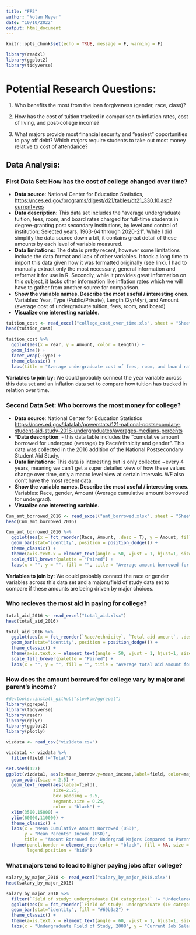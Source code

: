 ```yaml
---
title: "FP3"
author: "Nolan Meyer"
date: "10/10/2022"
output: html_document
---
```



```r
knitr::opts_chunk$set(echo = TRUE, message = F, warning = F)
```


```r
library(readxl)
library(ggplot2)
library(tidyverse)
```

# Potential Research Questions:

1. Who benefits the most from the loan forgiveness (gender, race, class)?

2. How has the cost of tuition tracked in comparison to inflation rates, cost of living, and post-college income?

3. What majors provide most financial security and “easiest” opportunities to pay off debt? Which majors require students to take out most money relative to cost of attendance?


## Data Analysis:


### First Data Set: How has the cost of college changed over time?

- **Data source**: National Center for Education Statistics, [https://nces.ed.gov/programs/digest/d21/tables/dt21_330.10.asp?current=yes]()
- **Data description**: This data set includes the "average undergraduate tuition, fees, room, and board rates charged for full-time students in degree-granting post secondary institutions, by level and control of institution: Selected years, 1963-64 through 2020-21". While I did simplify the data source down a bit, it contains great detail of these amounts by each level of variable measured.
- **Data limitations**: The data is pretty recent, however some limitations include the data format and lack of other variables. It took a long time to import this data given how it was formatted originally (see link). I had to manually extract only the most necessary, general information and reformat it for use in R. Secondly, while it provides great information on this subject, it lacks other information like inflation rates which we will have to gather from another source for comparison.
- **Show the variable names. Describe the most useful / interesting ones**. Variables: Year, Type (Public/Private), Length (2yr/4yr), and Amount (average cost of undergraduate tuition, fees, room, and board)
- **Visualize one interesting variable**.

```r
tuition_cost <- read_excel("college_cost_over_time.xls", sheet = "Sheet1")
head(tuition_cost)

tuition_cost %>% 
  ggplot(aes(x = Year, y = Amount, color = Length)) +
  geom_line() +
  facet_wrap(~Type) +
  theme_classic() +
  labs(title = "Average undergraduate cost of fees, room, and board rates in current USD", x = "", y = "")
```

**Variables to join by**: We could probably connect the year variable across this data set and an inflation data set to compare how tuition has tracked in relation over time.



### Second Data Set: Who borrows the most money for college?

- **Data source**: National Center for Education Statistics [https://nces.ed.gov/datalab/powerstats/121-national-postsecondary-student-aid-study-2016-undergraduates/averages-medians-percents]()
- ***Data description**: - this data table includes the "cumulative amount borrowed for undergrad (average) by Race/ethnicity and gender". This data was collected in the 2016 addition of the National Postsecondary Student Aid Study.
- **Data limitations**: This data is interesting but is only collected ~every 4 years, meaning we can't get a super detailed view of how these values change over time, only a macro level view at certain intervals. WE also don't have the most recent data.
- **Show the variable names. Describe the most useful / interesting ones**. Variables: Race, gender, Amount (Average cumulative amount borrowed for undergrad).
- **Visualize one interesting variable.**

```r
Cum_amt_borrowed_2016 <- read_excel("amt_borrowed.xlsx", sheet = "Sheet1")
head(Cum_amt_borrowed_2016)

Cum_amt_borrowed_2016 %>% 
  ggplot(aes(x = fct_reorder(Race, Amount, .desc = T), y = Amount, fill = Gender)) +
  geom_bar(stat="identity", position = position_dodge()) +
  theme_classic() +
  theme(axis.text.x = element_text(angle = 50, vjust = 1, hjust=1, size = 8.5, color = "black")) +
  scale_fill_brewer(palette = "Paired") +
  labs(x = "", y = "", fill = "", title = "Average amount borrowed for undergrad in 2016 (USD) by race and gender")
```

**Variables to join by**: We could probably connect the race or gender variables across this data set and a majors/field of study data set to compare if these amounts are being driven by major choices.


### Who recieves the most aid in paying for college?

```r
total_aid_2016 <- read_excel("total_aid.xlsx")
head(total_aid_2016)

total_aid_2016 %>% 
  ggplot(aes(x = fct_reorder(`Race/ethnicity`, `Total aid amount`, .desc = T), y = `Total aid amount`, fill = Gender)) +
  geom_bar(stat="identity", position = position_dodge()) +
  theme_classic() +
  theme(axis.text.x = element_text(angle = 50, vjust = 1, hjust=1, size = 8.5, color = "black")) +
  scale_fill_brewer(palette = "Paired") +
  labs(x = "", y = "", fill = "", title = "Average total aid amount for undergrad in 2016 (USD) by race and gender")
```


### How does the amount borrowed for college vary by major and parent's income?

```r
#devtools::install_github("slowkow/ggrepel")
library(ggrepel)
library(tidyverse)
library(readr)
library(dplyr)
library(ggplot2)
library(plotly)
```

```r
vizdata <- read_csv("viz1data.csv")
```

```r
vizdata1 <- vizdata %>%
  filter(field !="Total")
```

```r
set.seed(123)
ggplot(vizdata1, aes(x=mean_borrow,y=mean_income,label=field, color=major_category)) +
  geom_point(size = 2.5) +
  geom_text_repel(aes(label=field), 
                  size=2.25, 
                  box.padding = 0.5, 
                  segment.size = 0.25,
                  color = "black") +
  xlim(3500,15000) + 
  ylim(60000,110000) +
  theme_classic() +
  labs(x = "Mean Cumulative Amount Borrowed (USD)", 
       y = "Mean Parents' Income (USD)", 
       title = "Amount Borrowed for Undergrad Majors Compared to Parents' Income, 2016") +
  theme(panel.border = element_rect(color = "black", fill = NA, size = 1),
        legend.position = "hide")
```



### What majors tend to lead to higher paying jobs after college?

```r
salary_by_major_2018 <- read_excel("salary_by_major_0818.xlsx")
head(salary_by_major_2018)

salary_by_major_2018 %>% 
  filter(`Field of study: undergraduate (10 categories)` != "Undeclared") %>% 
  ggplot(aes(x = fct_reorder(`Field of study: undergraduate (10 categories)`, `Current job, as of B&B:08/18 interview: Annualized salary`, .desc = F), y = `Current job, as of B&B:08/18 interview: Annualized salary`)) +
  geom_bar(stat="identity", fill = "#69b3a2") +
  theme_classic() +
  theme(axis.text.x = element_text(angle = 60, vjust = 1, hjust=1, size = 7, color = "black")) +
  labs(x = "Undergraduate Field of Study, 2008", y = "Current Job Salary in 2018", title = "")
```





